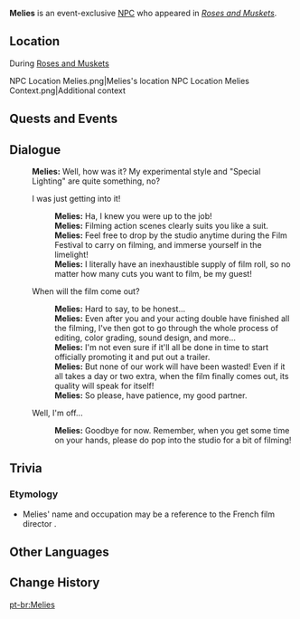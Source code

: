 {{Character Infobox
|type             = Event NPC
|image            = NPC Melies.png
|realname         = <!-- Optional, if different from in-game name -->
|deceased         = <!-- Past (for deceased prior to events of the game) or free response -->
|region           = Fontaine<!-- Character's home/main nation -->
|location         = Fontaine<!-- Nation where you can find the character in the open world -->
|affiliation      = 
|title            = "Famous Director"

|ancestry         = <!-- Clan/family -->
|father           = 
|mother           = 
|spouse           = 
|sibling          = 
|child            = 
|relative         = 

|voiceEN          = 
|voiceCN          = 
|voiceJP          = 
|voiceKR          = 
}}
'''Melies''' is an event-exclusive [[NPC]] who appeared in ''[[Roses and Muskets]]''.

==Location==
;During [[Roses and Muskets]]
<gallery>
NPC Location Melies.png|Melies's location
NPC Location Melies Context.png|Additional context
</gallery>
<!--
==Profile==
Detailed story/lore information goes here.
''(To be added.)''

===Appearance===
Keep appearance section short and concise. Limit to 2 paragraphs with 3-4 sentences each.
''(To be added.)''
-->
==Quests and Events==
{{Quests and Events}}
<!--
==Idle Quotes==
{{Dialogue Start}}
: {{DIcon|Idle}} {{Tx}}
:: {{A|VO {{subst:#titleparts:{{subst:PAGENAME}}}} 01.ogg}} "{{Tx}}"
{{Dialogue End}}
-->
==Dialogue==
{{Dialogue Start}}
:'''Melies:''' Well, how was it? My experimental style and "Special Lighting" are quite something, no?
:{{DIcon}} I was just getting into it!
::'''Melies:''' Ha, I knew you were up to the job!
::'''Melies:''' Filming action scenes clearly suits you like a suit.
::'''Melies:''' Feel free to drop by the studio anytime during the Film Festival to carry on filming, and immerse yourself in the limelight!
::'''Melies:''' I literally have an inexhaustible supply of film roll, so no matter how many cuts you want to film, be my guest!
:{{DIcon}} When will the film come out?
::'''Melies:''' Hard to say, to be honest...
::'''Melies:''' Even after you and your acting double have finished all the filming, I've then got to go through the whole process of editing, color grading, sound design, and more...
::'''Melies:''' I'm not even sure if it'll all be done in time to start officially promoting it and put out a trailer.
::'''Melies:''' But none of our work will have been wasted! Even if it all takes a day or two extra, when the film finally comes out, its quality will speak for itself!
::'''Melies:''' So please, have patience, my good partner.
:{{DIcon}} Well, I'm off...
::'''Melies:''' Goodbye for now. Remember, when you get some time on your hands, please do pop into the studio for a bit of filming!
{{Dialogue End}}

==Trivia==
===Etymology===
* Melies' name and occupation may be a reference to the French film director {{w|Georges Méliès}}.

==Other Languages==
{{Other Languages|default_hidden=1
|en      = Melies
|zhs     = 梅里爱
|zhs_rm  = Méilǐài
|zht     = 梅里愛
|zht_rm  = Méilǐài
|ja      = メリエス
|ja_rm   = Meriesu
|ko      = 멜리에스
|es      = Méliès
|fr      = Méliès
|ru      = Мельес
|th      = Melies
|vi      = Melies
|de      = Méliès
|id      = Melies
|pt      = Melies
|tr      = Melies
|it      = Méliès
}}

==Change History==
{{Change History|4.3}}
<!--
==References==
{{Reflist}}
-->

[[pt-br:Melies]]